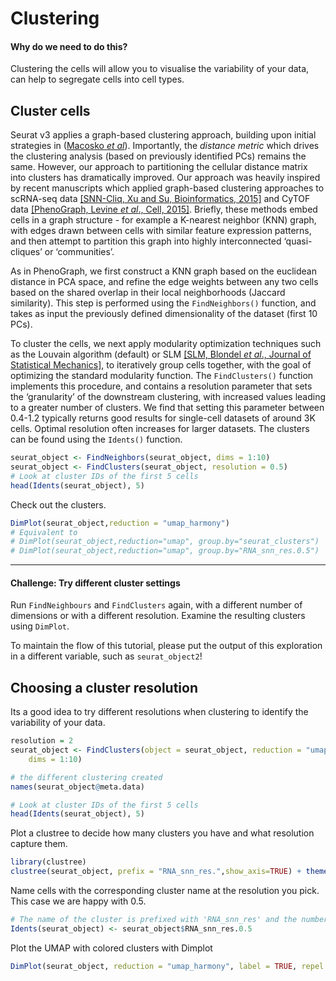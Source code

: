 # Clustering {#clustering}

#### Why do we need to do this?  {- .rational}

Clustering the cells will allow you to visualise the variability of your data, can help to segregate cells into cell types.   

####  {-}

## Cluster cells

<!-- Do clustering -->
<!-- Choose a resolution -->
<!-- What are the clusters? -->
<!-- Find cluster markers -->
<!-- Name some. -->

Seurat v3 applies a graph-based clustering approach, building upon initial strategies in ([Macosko *et al*](http://www.cell.com/abstract/S0092-8674(15)00549-8)). Importantly, the *distance metric* which drives the clustering analysis (based on previously identified PCs) remains the same. However, our approach to partitioning the cellular distance matrix into clusters has dramatically improved. Our approach was heavily inspired by recent manuscripts which applied graph-based clustering approaches to scRNA-seq data [[SNN-Cliq, Xu and Su, Bioinformatics, 2015]](http://bioinformatics.oxfordjournals.org/content/early/2015/02/10/bioinformatics.btv088.abstract) and CyTOF data [[PhenoGraph, Levine *et al*., Cell, 2015]](http://www.ncbi.nlm.nih.gov/pubmed/26095251). Briefly, these methods embed cells in a graph structure - for example a K-nearest neighbor (KNN) graph, with edges drawn between cells with similar feature expression patterns, and then attempt to partition this graph into highly interconnected 'quasi-cliques' or 'communities'. 

As in PhenoGraph, we first construct a KNN graph based on the euclidean distance in PCA space, and refine the edge weights between any two cells based on the shared overlap in their local neighborhoods (Jaccard similarity). This step is performed using the `FindNeighbors()` function, and takes as input the previously defined dimensionality of the dataset (first 10 PCs).

To cluster the cells, we next apply modularity optimization techniques such as the Louvain algorithm (default) or SLM [[SLM, Blondel *et al*., Journal of Statistical Mechanics]](http://dx.doi.org/10.1088/1742-5468/2008/10/P10008), to iteratively group cells together, with the goal of optimizing the standard modularity function. The `FindClusters()` function implements this procedure, and contains a resolution parameter that sets the 'granularity' of the downstream clustering, with increased values leading to a greater number of clusters. We find that setting this parameter between 0.4-1.2 typically returns good results for single-cell datasets of around 3K cells. Optimal resolution often increases for larger datasets. The clusters can be found using the `Idents()` function.


```r
seurat_object <- FindNeighbors(seurat_object, dims = 1:10)
seurat_object <- FindClusters(seurat_object, resolution = 0.5)
# Look at cluster IDs of the first 5 cells
head(Idents(seurat_object), 5)
```


Check out the clusters.
```r
DimPlot(seurat_object,reduction = "umap_harmony")
# Equivalent to
# DimPlot(seurat_object,reduction="umap", group.by="seurat_clusters")
# DimPlot(seurat_object,reduction="umap", group.by="RNA_snn_res.0.5")
```

***


#### Challenge: Try different cluster settings {- .challenge}

Run `FindNeighbours` and `FindClusters` again, with a different number of dimensions or with a different resolution. Examine the resulting clusters using `DimPlot`.

To maintain the flow of this tutorial, please put the output of this exploration in a different variable, such as `seurat_object2`!


####  {-}


## Choosing a cluster resolution


Its a good idea to try different resolutions when clustering to identify the variability of your data. 

```r
resolution = 2
seurat_object <- FindClusters(object = seurat_object, reduction = "umap_harmony", resolution = seq(0.1, resolution, 0.1),
    dims = 1:10)

# the different clustering created
names(seurat_object@meta.data)

# Look at cluster IDs of the first 5 cells
head(Idents(seurat_object), 5)
```

Plot a clustree to decide how many clusters you have and what resolution capture them.

```r
library(clustree)
clustree(seurat_object, prefix = "RNA_snn_res.",show_axis=TRUE) + theme(legend.key.size = unit(0.05, "cm"))
```

Name cells with the corresponding cluster name at the resolution you pick. This case we are happy with 0.5.
```r
# The name of the cluster is prefixed with 'RNA_snn_res' and the number of the resolution
Idents(seurat_object) <- seurat_object$RNA_snn_res.0.5
```

Plot the UMAP with colored clusters with Dimplot

```r
DimPlot(seurat_object, reduction = "umap_harmony", label = TRUE, repel = TRUE, label.box = TRUE) + NoLegend()
```
